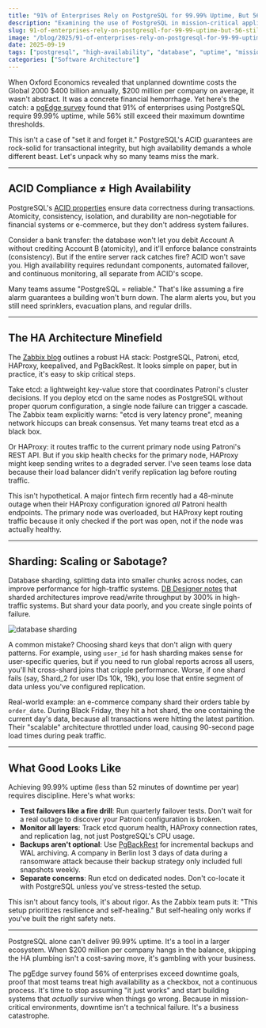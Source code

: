 ```yaml
---
title: "91% of Enterprises Rely on PostgreSQL for 99.99% Uptime, But 56% Still Experience Downtime"
description: "Examining the use of PostgreSQL in mission-critical applications with 99.99% uptime requirements, including architectural considerations, maintenance strategies, and performance optimization techniques."
slug: 91-of-enterprises-rely-on-postgresql-for-99-99-uptime-but-56-still-experience-downtime
image: "/blog/2025/91-of-enterprises-rely-on-postgresql-for-99-99-uptime-but-56-still-experience-downtime.webp"
date: 2025-09-19
tags: ["postgresql", "high-availability", "database", "uptime", "mission-critical"]
categories: ["Software Architecture"]
---
```


When Oxford Economics revealed that unplanned downtime costs the Global 2000 $400 billion annually, $200 million per company on average, it wasn't abstract. It was a concrete financial hemorrhage. Yet here's the catch: a [pgEdge survey](https://www.pgedge.com/press-releases/new-survey-shows-strong-demand-for-high-availability-as-businesses-increasingly-use-postgresql-in-mission-critical-applications-and-to-alleviate-cloud-outage-concerns) found that 91% of enterprises using PostgreSQL require 99.99% uptime, while 56% still exceed their maximum downtime thresholds. 

This isn't a case of "set it and forget it." PostgreSQL's ACID guarantees are rock-solid for transactional integrity, but high availability demands a whole different beast. Let's unpack why so many teams miss the mark.

---

## ACID Compliance ≠ High Availability

PostgreSQL's [ACID properties](https://dev.to/coder7475/understanding-the-acid-concept-with-postgresql-57e) ensure data correctness during transactions. Atomicity, consistency, isolation, and durability are non-negotiable for financial systems or e-commerce, but they don't address system failures. 

Consider a bank transfer: the database won't let you debit Account A without crediting Account B (atomicity), and it'll enforce balance constraints (consistency). But if the entire server rack catches fire? ACID won't save you. High availability requires redundant components, automated failover, and continuous monitoring, all separate from ACID's scope.

Many teams assume "PostgreSQL = reliable." That's like assuming a fire alarm guarantees a building won't burn down. The alarm alerts you, but you still need sprinklers, evacuation plans, and regular drills.

---

## The HA Architecture Minefield

The [Zabbix blog](https://blog.zabbix.com/building-ha-zabbix-with-postgresql-and-patroni/30960/) outlines a robust HA stack: PostgreSQL, Patroni, etcd, HAProxy, keepalived, and PgBackRest. It looks simple on paper, but in practice, it's easy to skip critical steps. 

Take etcd: a lightweight key-value store that coordinates Patroni's cluster decisions. If you deploy etcd on the same nodes as PostgreSQL without proper quorum configuration, a single node failure can trigger a cascade. The Zabbix team explicitly warns: "etcd is very latency prone", meaning network hiccups can break consensus. Yet many teams treat etcd as a black box.

Or HAProxy: it routes traffic to the current primary node using Patroni's REST API. But if you skip health checks for the primary node, HAProxy might keep sending writes to a degraded server. I've seen teams lose data because their load balancer didn't verify replication lag before routing traffic.

This isn't hypothetical. A major fintech firm recently had a 48-minute outage when their HAProxy configuration ignored *all* Patroni health endpoints. The primary node was overloaded, but HAProxy kept routing traffic because it only checked if the port was open, not if the node was actually healthy.

---

## Sharding: Scaling or Sabotage?

Database sharding, splitting data into smaller chunks across nodes, can improve performance for high-traffic systems. [DB Designer notes](https://www.dbdesigner.net/database-sharding-the-ultimate-guide-to-scaling-databases-for-high-performance) that sharded architectures improve read/write throughput by 300% in high-traffic systems. But shard your data poorly, and you create single points of failure.

![database sharding](/blog/2025/postgresql-in-mission-critical-environments-uptime-requirements-and-best-practices_database-sharding.webp)

A common mistake? Choosing shard keys that don't align with query patterns. For example, using `user_id` for hash sharding makes sense for user-specific queries, but if you need to run global reports across all users, you'll hit cross-shard joins that cripple performance. Worse, if one shard fails (say, Shard_2 for user IDs 10k, 19k), you lose that entire segment of data unless you've configured replication.

Real-world example: an e-commerce company shard their orders table by `order_date`. During Black Friday, they hit a hot shard, the one containing the current day's data, because all transactions were hitting the latest partition. Their "scalable" architecture throttled under load, causing 90-second page load times during peak traffic.

---

## What Good Looks Like

Achieving 99.99% uptime (less than 52 minutes of downtime per year) requires discipline. Here's what works:

- **Test failovers like a fire drill**: Run quarterly failover tests. Don't wait for a real outage to discover your Patroni configuration is broken.  
- **Monitor all layers**: Track etcd quorum health, HAProxy connection rates, and replication lag, not just PostgreSQL's CPU usage.  
- **Backups aren't optional**: Use [PgBackRest](https://pgbackrest.org/) for incremental backups and WAL archiving. A company in Berlin lost 3 days of data during a ransomware attack because their backup strategy only included full snapshots weekly.  
- **Separate concerns**: Run etcd on dedicated nodes. Don't co-locate it with PostgreSQL unless you've stress-tested the setup.  

This isn't about fancy tools, it's about rigor. As the Zabbix team puts it: "This setup prioritizes resilience and self-healing." But self-healing only works if you've built the right safety nets.

---

PostgreSQL alone can't deliver 99.99% uptime. It's a tool in a larger ecosystem. When $200 million per company hangs in the balance, skipping the HA plumbing isn't a cost-saving move, it's gambling with your business.  

The pgEdge survey found 56% of enterprises exceed downtime goals, proof that most teams treat high availability as a checkbox, not a continuous process. It's time to stop assuming "it just works" and start building systems that *actually* survive when things go wrong. Because in mission-critical environments, downtime isn't a technical failure. It's a business catastrophe.